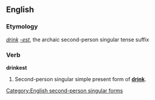 ==English==

===Etymology===
''[[drink]]'' ''[[-est]]'', the archaic second-person singular tense suffix

===Verb===
'''drinkest'''

# {{context|archaic}} Second-person singular simple present form of '''[[drink]]'''.

[[Category:English second-person singular forms]]